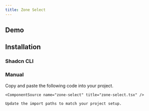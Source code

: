 ```yaml
---
title: Zone Select
---
```


## Demo

<ComponentPreview name="zone-select-demo" />

## Installation

### Shadcn CLI

<ComponentInstall command="npx shadcn@latest add https://laviecn.vercel.app/r/zone-select.json" />

### Manual

<Steps>
  <Step>
    Copy and paste the following code into your project.

    <ComponentSource name="zone-select" title="zone-select.tsx" />

  </Step>
  <Step>

    Update the import paths to match your project setup.

  </Step>
</Steps>
